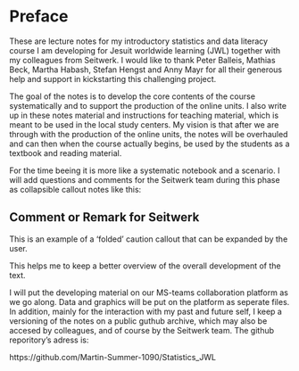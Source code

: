 # Preface {.unnumbered}

These are lecture notes for my introductory statistics and data literacy course I am 
developing for Jesuit worldwide learning (JWL) together with my colleagues from Seitwerk. 
I would like to thank
Peter Balleis, Mathias Beck, Martha Habash, Stefan Hengst and Anny Mayr 
for all their generous help and support
in kickstarting this challenging project.

The goal of the notes is to develop the core contents of the course systematically and to support
the production of the online units. I also write up in these notes material and instructions for
teaching material, which is meant to be used in the local study centers. My  vision is that after
we are through with the production of the online units, the notes will be overhauled and can then
when the course actually begins, be used by the students as a textbook and reading material.

For the time beeing it is more like a systematic notebook and a scenario. I will add questions
and comments for the Seitwerk team during this phase as collapsible callout notes like this:

:::{.callout-caution collapse="true"}
## Comment or Remark for Seitwerk

This is an example of a 'folded' caution callout that can be expanded by the user. 
:::

This helps me to keep a better overview of the overall development of the text.

I will put the developing material on our MS-teams collaboration platform as we go along. Data and
graphics will be put on the platform as seperate files. In addition, mainly for the interaction with
my past and future self, I keep a versioning of the notes on a public guthub archive, which may
also be accesed by colleagues, and of course by the Seitwerk team. The github reporitory's adress is:

https://github.com/Martin-Summer-1090/Statistics_JWL


